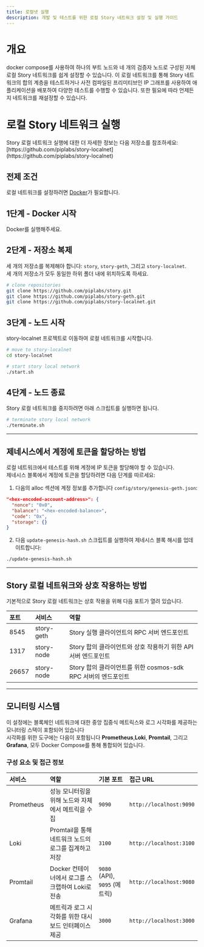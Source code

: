 ```yaml
---
title: 로컬넷 실행
description: 개발 및 테스트를 위한 로컬 Story 네트워크 설정 및 실행 가이드
---
```


# 개요

docker compose를 사용하여 하나의 부트 노드와 네 개의 검증자 노드로 구성된 자체 로컬 Story 네트워크를 쉽게 설정할 수 있습니다. 이 로컬 네트워크를 통해 Story 네트워크의 합의 계층을 테스트하거나 사전 컴파일된 프리미티브인 IP 그래프를 사용하여 애플리케이션을 배포하여 다양한 테스트를 수행할 수 있습니다. 또한 필요에 따라 언제든지 네트워크를 재설정할 수 있습니다.

# 로컬 Story 네트워크 실행

<Note>
  Story 로컬 네트워크 실행에 대한 더 자세한 정보는 다음 저장소를 참조하세요: [https://github.com/piplabs/story-localnet](https://github.com/piplabs/story-localnet)
</Note>

## 전제 조건

로컬 네트워크를 설정하려면 [Docker](https://docs.docker.com/get-started/get-docker/)가 필요합니다.

## 1단계 - Docker 시작

Docker를 실행해주세요.

## 2단계 - 저장소 복제

세 개의 저장소를 복제해야 합니다: `story`, `story-geth`, 그리고 `story-localnet`.\
세 개의 저장소가 모두 동일한 하위 폴더 내에 위치하도록 하세요.

```bash
# clone repositories
git clone https://github.com/piplabs/story.git
git clone https://github.com/piplabs/story-geth.git
git clone https://github.com/piplabs/story-localnet.git
```

## 3단계 - 노드 시작

story-localnet 프로젝트로 이동하여 로컬 네트워크를 시작합니다.

```bash
# move to story-localnet
cd story-localnet

# start story local network
./start.sh
```

## 4단계 - 노드 종료

Story 로컬 네트워크를 중지하려면 아래 스크립트를 실행하면 됩니다.

```bash
# terminate story local network
./terminate.sh
```

***

## 제네시스에서 계정에 토큰을 할당하는 방법

로컬 네트워크에서 테스트를 위해 계정에 IP 토큰을 할당해야 할 수 있습니다.\
제네시스 블록에서 계정에 토큰을 할당하려면 다음 단계를 따르세요:

1. 다음의 alloc 섹션에 계정 정보를 추가합니다 `config/story/genesis-geth.json`:

```json
"<hex-encoded-account-address>": {
  "nonce": "0x0",
  "balance": "<hex-encoded-balance>",
  "code": "0x",
  "storage": {}
}
```

2. 다음 `update-genesis-hash.sh` 스크립트를 실행하여 제네시스 블록 해시를 업데이트합니다:

```bash
./update-genesis-hash.sh
```

***

## Story 로컬 네트워크와 상호 작용하는 방법

기본적으로 Story 로컬 네트워크는 상호 작용을 위해 다음 포트가 열려 있습니다.

| 포트    | 서비스        | 역할                                          |
| :---- | :--------- | :------------------------------------------ |
| 8545  | story-geth | Story 실행 클라이언트의 RPC 서버 엔드포인트                |
| 1317  | story-node | Story 합의 클라이언트와 상호 작용하기 위한 API 서버 엔드포인트     |
| 26657 | story-node | Story 합의 클라이언트를 위한 cosmos-sdk RPC 서버의 엔드포인트 |

***

## 모니터링 시스템

이 설정에는 블록체인 네트워크에 대한 중앙 집중식 메트릭스와 로그 시각화를 제공하는 모니터링 스택이 포함되어 있습니다\
시각화를 위한 도구에는 다음이 포함됩니다 **Prometheus**,**Loki**, **Promtail**, 그리고 **Grafana**, 모두 Docker Compose를 통해 통합되어 있습니다.

### **구성 요소 및 접근 정보**

| 서비스        | 역할                                | 기본 포트                      | 접근 URL                  |
| :--------- | :-------------------------------- | :------------------------- | :---------------------- |
| Prometheus | 성능 모니터링을 위해 노드와 자체에서 메트릭을 수집      | `9090`                     | `http://localhost:9090` |
| Loki       | Promtail을 통해 네트워크 노드의 로그를 집계하고 저장 | `3100`                     | `http://localhost:3100` |
| Promtail   | Docker 컨테이너에서 로그를 스크랩하여 Loki로 전송  | `9080` (API), `9095` (메트릭) | `http://localhost:9080` |
| Grafana    | 메트릭과 로그 시각화를 위한 대시보드 인터페이스 제공     | `3000`                     | `http://localhost:3000` |
